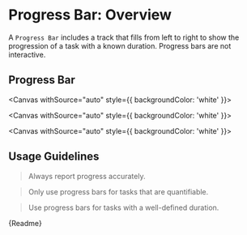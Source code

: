 
<Meta title="Components/Progress Bar/Overview" />

# Progress Bar: Overview

A `Progress Bar` includes a track that fills from left to right to show the progression of a task with a known duration. Progress bars are not interactive.

## Progress Bar

<Canvas withSource="auto" style={{ backgroundColor: 'white' }}>
  <Story id="components-progress-bar-stories--no-value"></Story>
</Canvas>

<Canvas withSource="auto" style={{ backgroundColor: 'white' }}>
  <Story id="components-progress-bar-stories--partial"></Story>
</Canvas>

<Canvas withSource="auto" style={{ backgroundColor: 'white' }}>
  <Story id="components-progress-bar-stories--full"></Story>
</Canvas>

## Usage Guidelines

> Always report progress accurately.

> Only use progress bars for tasks that are quantifiable.

> Use progress bars for tasks with a well-defined duration.

<Description>{Readme}</Description>
